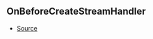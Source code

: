 ## OnBeforeCreateStreamHandler



- [Source](https://github.com/Androz2091/discord-player/blob/e6e6eb7/packages/discord-player/src/Structures/GuildQueue.ts#L55)